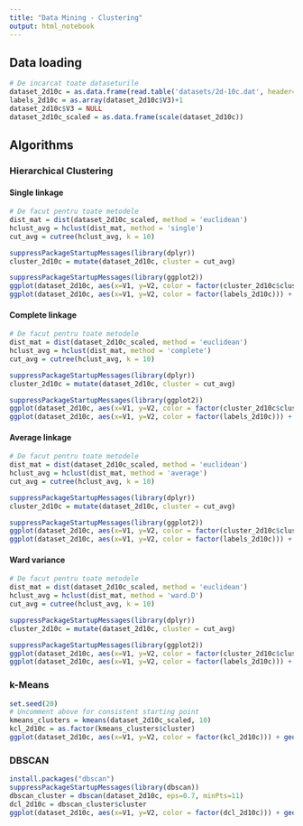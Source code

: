 ```yaml
---
title: "Data Mining - Clustering"
output: html_notebook
---
```

## Data loading
```r
# De incarcat toate dataseturile
dataset_2d10c = as.data.frame(read.table('datasets/2d-10c.dat', header=F))
labels_2d10c = as.array(dataset_2d10c$V3)+1
dataset_2d10c$V3 = NULL
dataset_2d10c_scaled = as.data.frame(scale(dataset_2d10c))
```

## Algorithms

### Hierarchical Clustering

#### Single linkage
```r
# De facut pentru toate metodele
dist_mat = dist(dataset_2d10c_scaled, method = 'euclidean')
hclust_avg = hclust(dist_mat, method = 'single')
cut_avg = cutree(hclust_avg, k = 10)

suppressPackageStartupMessages(library(dplyr))
cluster_2d10c = mutate(dataset_2d10c, cluster = cut_avg)

suppressPackageStartupMessages(library(ggplot2))
ggplot(dataset_2d10c, aes(x=V1, y=V2, color = factor(cluster_2d10c$cluster))) + geom_point()
ggplot(dataset_2d10c, aes(x=V1, y=V2, color = factor(labels_2d10c))) + geom_point()

```

#### Complete linkage
```r
# De facut pentru toate metodele
dist_mat = dist(dataset_2d10c_scaled, method = 'euclidean')
hclust_avg = hclust(dist_mat, method = 'complete')
cut_avg = cutree(hclust_avg, k = 10)

suppressPackageStartupMessages(library(dplyr))
cluster_2d10c = mutate(dataset_2d10c, cluster = cut_avg)

suppressPackageStartupMessages(library(ggplot2))
ggplot(dataset_2d10c, aes(x=V1, y=V2, color = factor(cluster_2d10c$cluster))) + geom_point()
ggplot(dataset_2d10c, aes(x=V1, y=V2, color = factor(labels_2d10c))) + geom_point()

```


#### Average linkage
```r
# De facut pentru toate metodele
dist_mat = dist(dataset_2d10c_scaled, method = 'euclidean')
hclust_avg = hclust(dist_mat, method = 'average')
cut_avg = cutree(hclust_avg, k = 10)

suppressPackageStartupMessages(library(dplyr))
cluster_2d10c = mutate(dataset_2d10c, cluster = cut_avg)

suppressPackageStartupMessages(library(ggplot2))
ggplot(dataset_2d10c, aes(x=V1, y=V2, color = factor(cluster_2d10c$cluster))) + geom_point()
ggplot(dataset_2d10c, aes(x=V1, y=V2, color = factor(labels_2d10c))) + geom_point()

```

#### Ward variance
```r
# De facut pentru toate metodele
dist_mat = dist(dataset_2d10c_scaled, method = 'euclidean')
hclust_avg = hclust(dist_mat, method = 'ward.D')
cut_avg = cutree(hclust_avg, k = 10)

suppressPackageStartupMessages(library(dplyr))
cluster_2d10c = mutate(dataset_2d10c, cluster = cut_avg)

suppressPackageStartupMessages(library(ggplot2))
ggplot(dataset_2d10c, aes(x=V1, y=V2, color = factor(cluster_2d10c$cluster))) + geom_point()
ggplot(dataset_2d10c, aes(x=V1, y=V2, color = factor(labels_2d10c))) + geom_point()

```
### k-Means

```r
set.seed(20)
# Uncomment above for consistent starting point
kmeans_clusters = kmeans(dataset_2d10c_scaled, 10)
kcl_2d10c = as.factor(kmeans_clusters$cluster)
ggplot(dataset_2d10c, aes(x=V1, y=V2, color = factor(kcl_2d10c))) + geom_point()

```

### DBSCAN

```r
install.packages("dbscan")
suppressPackageStartupMessages(library(dbscan))
dbscan_cluster = dbscan(dataset_2d10c, eps=0.7, minPts=11)
dcl_2d10c = dbscan_cluster$cluster
ggplot(dataset_2d10c, aes(x=V1, y=V2, color = factor(dcl_2d10c))) + geom_point()

```


